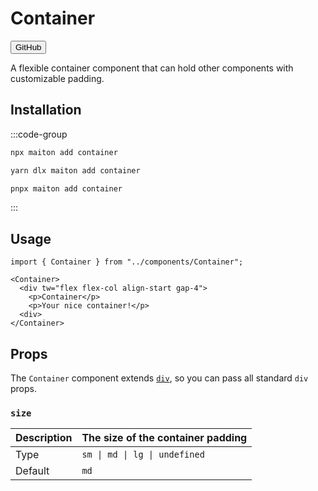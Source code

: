 
# Container

<Button href="https://github.com/builders-garden/maiton-ui/blob/main/components/Container.tsx">GitHub</Button>

A flexible container component that can hold other components with customizable padding.

## Installation

:::code-group

```bash [npm]
npx maiton add container
```

```bash [yarn]
yarn dlx maiton add container
```

```bash [pnpm]
pnpx maiton add container
```

:::

## Usage

```tsx
import { Container } from "../components/Container";
```

```tsx
<Container>
  <div tw="flex flex-col align-start gap-4">
    <p>Container</p>
    <p>Your nice container!</p>
  <div>
</Container>
```

## Props

The `Container` component extends [`div`](https://developer.mozilla.org/en-US/docs/Web/HTML/Element/div), so you can pass all standard `div` props.

### `size`

| Description | The size of the container padding |
|-------------|---------------------------------- |
| Type        | `sm \| md \| lg \| undefined`     |
| Default     | `md`                              |
